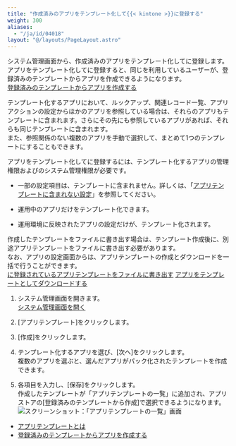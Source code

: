 ```yaml
---
title: "作成済みのアプリをテンプレート化して{{< kintone >}}に登録する"
weight: 300
aliases:
  - "/ja/id/04018"
layout: "@/layouts/PageLayout.astro"
---
```




システム管理画面から、作成済みのアプリをテンプレート化して<Kintone />に登録します。  
アプリをテンプレート化して<Kintone />に登録すると、同じ<Kintone />を利用しているユーザーが、登録済みのテンプレートからアプリを作成できるようになります。  
[登録済みのテンプレートからアプリを作成する](/k/ja/id/040632.html)

テンプレート化するアプリにおいて、ルックアップ、関連レコード一覧、アプリアクションの設定からほかのアプリを参照している場合は、それらのアプリもテンプレートに含まれます。さらにその先にも参照しているアプリがあれば、それらも同じテンプレートに含まれます。  
また、参照関係のない複数のアプリを手動で選択して、まとめて1つのテンプレートにすることもできます。

アプリをテンプレート化して<Kintone />に登録するには、テンプレート化するアプリの管理権限および<Kintone />のシステム管理権限が必要です。

<Note>


* 一部の設定項目は、テンプレートに含まれません。詳しくは、「[アプリテンプレートに含まれない設定](/k/ja/id/04021.html)」を参照してください。

* 運用中のアプリだけをテンプレート化できます。

* 運用環境に反映されたアプリの設定だけが、テンプレート化されます。


</Note>

<Hint>

作成したテンプレートをファイルに書き出す場合は、テンプレート作成後に、別途アプリテンプレートをファイルに書き出す必要があります。  
なお、アプリの設定画面からは、アプリテンプレートの作成とダウンロードを一括で行うことができます。  
[<Kintone />に登録されているアプリテンプレートをファイルに書き出す](/k/ja/id/04019.html)
[アプリをテンプレートとしてダウンロードする](/k/ja/id/040493.html)


</Hint>

1. <Kintone />システム管理画面を開きます。  
  [<Kintone />システム管理画面を開く](/k/ja/id/04046.html)

1. [アプリテンプレート]をクリックします。

1. [作成]をクリックします。

1. テンプレート化するアプリを選び、[次へ]をクリックします。  
  複数のアプリを選ぶと、選んだアプリがパック化されたテンプレートを作成できます。

1. 各項目を入力し、[保存]をクリックします。  
  作成したテンプレートが「アプリテンプレートの一覧」に追加され、アプリストアの[登録済みのテンプレートから作成]で選択できるようになります。
   <Img src="/k/kintone/img-ja/template_add_template_img01.png" alt="スクリーンショット：「アプリテンプレートの一覧」画面" />

<Reference>

* [アプリテンプレートとは](/k/ja/id/04022.html)
* [登録済みのテンプレートからアプリを作成する](/k/ja/id/040632.html)


</Reference>
